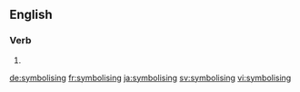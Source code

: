 
==English==

===Verb===
{{head|en}}

# {{present participle of|symbolise|lang=en}}

[[de:symbolising]]
[[fr:symbolising]]
[[ja:symbolising]]
[[sv:symbolising]]
[[vi:symbolising]]